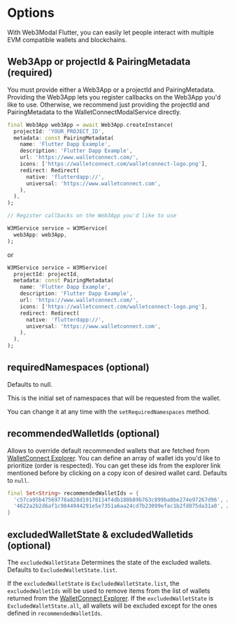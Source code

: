 # Options

With Web3Modal Flutter, you can easily let people interact with multiple EVM compatible wallets and blockchains.

## Web3App or projectId & PairingMetadata (required)

You must provide either a Web3App or a projectId and PairingMetadata.
Providing the Web3App lets you register callbacks on the Web3App you'd like to use.
Otherwise, we recommend just providing the projectId and PairingMetadata to the WalletConnectModalService directly.

```dart
final Web3App web3App = await Web3App.createInstance(
  projectId: 'YOUR_PROJECT_ID',
  metadata: const PairingMetadata(
    name: 'Flutter Dapp Example',
    description: 'Flutter Dapp Example',
    url: 'https://www.walletconnect.com/',
    icons: ['https://walletconnect.com/walletconnect-logo.png'],
    redirect: Redirect(
      native: 'flutterdapp://',
      universal: 'https://www.walletconnect.com',
    ),
  ),
);

// Register callbacks on the Web3App you'd like to use

W3MService service = W3MService(
  web3App: web3App,
);
```

or

```dart
W3MService service = W3MService(
  projectId: projectId, 
  metadata: const PairingMetadata(
    name: 'Flutter Dapp Example',
    description: 'Flutter Dapp Example',
    url: 'https://www.walletconnect.com/',
    icons: ['https://walletconnect.com/walletconnect-logo.png'],
    redirect: Redirect(
      native: 'flutterdapp://',
      universal: 'https://www.walletconnect.com',
    ),
  ),
);
```

## requiredNamespaces (optional)

Defaults to null.

This is the initial set of namespaces that will be requested from the wallet.

You can change it at any time with the `setRequiredNamespaces` method.

## recommendedWalletIds (optional)

Allows to override default recommended wallets that are fetched from [WalletConnect Explorer](https://walletconnect.com/explorer?type=wallet). You can define an array of wallet ids you'd like to prioritize (order is respected). You can get these ids from the explorer link mentioned before by clicking on a copy icon of desired wallet card. Defaults to `null`.

```dart
final Set<String> recommendedWalletIds = {
  'c57ca95b47569778a828d19178114f4db188b89b763c899ba0be274e97267d96', // MetaMask
  '4622a2b2d6af1c9844944291e5e7351a6aa24cd7b23099efac1b2fd875da31a0', // Trust
}
```

## excludedWalletState & excludedWalletids (optional)

The `excludedWalletState` Determines the state of the excluded wallets. Defaults to `ExcludedWalletState.list`.

If the `excludedWalletState` is `ExcludedWalletState.list`, the `excludedWalletIds` will be used to remove items from the list of wallets returned from the [WalletConnect Explorer](https://walletconnect.com/explorer?type=wallet). If the `excludedWalletState` is `ExcludedWalletState.all`, all wallets will be excluded except for the ones defined in `recommendedWalletIds`.